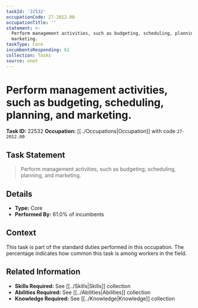 ```yaml
---
taskId: '22532'
occupationCode: 27-2012.00
occupationTitle: ''
statement: >-
  Perform management activities, such as budgeting, scheduling, planning, and
  marketing.
taskType: Core
incumbentsResponding: 61
collection: Tasks
source: onet
---
```

# Perform management activities, such as budgeting, scheduling, planning, and marketing.

**Task ID:** 22532
**Occupation:** [[../Occupations|Occupation]] with code `27-2012.00`

## Task Statement

> Perform management activities, such as budgeting, scheduling, planning, and marketing.

## Details

- **Type:** Core
- **Performed By:** 61.0% of incumbents

## Context

This task is part of the standard duties performed in this occupation. The percentage indicates how common this task is among workers in the field.

## Related Information

- **Skills Required:** See [[../Skills|Skills]] collection
- **Abilities Required:** See [[../Abilities|Abilities]] collection
- **Knowledge Required:** See [[../Knowledge|Knowledge]] collection
